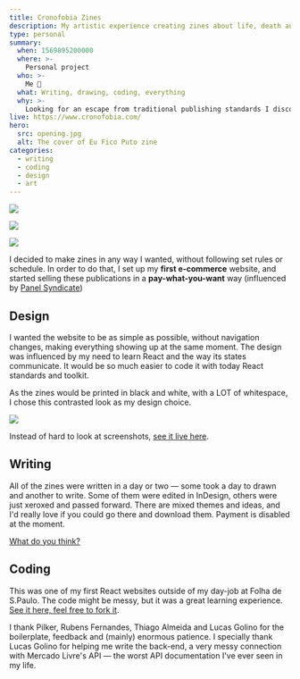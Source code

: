 ```yaml
---
title: Cronofobia Zines
description: My artistic experience creating zines about life, death and other stuff
type: personal
summary:
  when: 1569895200000
  where: >-
    Personal project
  who: >-
    Me 😬
  what: Writing, drawing, coding, everything
  why: >-
    Looking for an escape from traditional publishing standards I discovered zines and zine culture, coding my very first storefront and publishing multiple zine issues
live: https://www.cronofobia.com/
hero:
  src: opening.jpg
  alt: The cover of Eu Fico Puto zine
categories: 
  - writing
  - coding
  - design
  - art
---
```


![](https://www.cronofobia.com/images/nipple.jpg)

![](https://www.cronofobia.com/images/lembrancas.jpg)

![](https://www.cronofobia.com/images/euficoputo.jpg)

I decided to make zines in any way I wanted, without following set rules or schedule. In order to do that, I set up my **first e-commerce** website, and started selling these publications in a **pay-what-you-want** way (influenced by [Panel Syndicate](http://panelsyndicate.com/))

## Design

I wanted the website to be as simple as possible, without navigation changes, making everything showing up at the same moment. The design was influenced by my need to learn React and the way its states communicate. It would be so much easier to code it with today React standards and toolkit.

As the zines would be printed in black and white, with a LOT of whitespace, I chose this contrasted look as my design choice.

![](./cronofobia-page.png)

Instead of hard to look at screenshots, [see it live here](http://www.cronofobia.com/).

## Writing

All of the zines were written in a day or two — some took a day to drawn and another to write. Some of them were edited in InDesign, others were just xeroxed and passed forward. There are mixed themes and ideas, and I'd really love if you could go there and download them. Payment is disabled at the moment.

[What do you think?](http://www.cronofobia.com/)

## Coding

This was one of my first React websites outside of my day-job at Folha de S.Paulo. The code might be messy, but it was a great learning experience. [See it here, feel free to fork it](https://github.com/angelod1as/cronofobia).

I thank Pilker, Rubens Fernandes, Thiago Almeida and Lucas Golino for the boilerplate, feedback and (mainly) enormous patience. I specially thank Lucas Golino for helping me write the back-end, a very messy connection with Mercado Livre's API — the worst API documentation I've ever seen in my life.